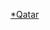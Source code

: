 {{WPSS-cat}}
{{Regional Stub Category|article=[[卡塔尔|卡塔尔]]|newstub=Qatar-stub|category=卡塔尔}}

[[Category:中东小作品|*Qatar]]